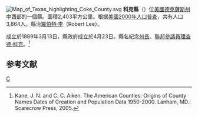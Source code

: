 {{noteTA
|T=zh-hans:科克县 (得克萨斯州);zh-hk:科克縣 (德克薩斯州);zh-tw:科克郡 (德克薩斯州);
}}
[[File:Map_of_Texas_highlighting_Coke_County.svg|right]]
'''科克縣'''（{{lang-en|Coke County}}）位[[美國|美國]][[德克薩斯州|德克薩斯州]]中西部的一個縣。面積2,403平方公里。根据[[美國2000年人口普查|美國2000年人口普查]]，共有人口3,864人。縣治[[羅伯特·李|羅伯特·李]]（Robert Lee）。

成立於1889年3月13日，縣政府成立於4月23日。縣名紀念[[德克薩斯州州長|州長]]、[[美國參議院|聯邦參議員]][[理查德·科克|理查德·科克]]。<ref>Kane, J. N. and C. C. Aiken. The American Counties: Origins of County Names Dates of Creation and Population Data 1950-2000. Lanham, MD.: Scarecrow Press, 2005.</ref>

== 参考文献 ==
<div class="references-small">
<references />
</div>
{{texas}}

[[Category:得克萨斯州行政区划|C]]